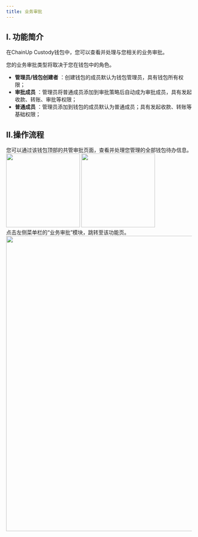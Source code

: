 ```yaml
---
title: 业务审批
---
```


## I. 功能简介

在ChainUp Custody钱包中，您可以查看并处理与您相关的业务审批。

您的业务审批类型将取决于您在钱包中的角色。
- **管理员/钱包创建者** ：创建钱包的成员默认为钱包管理员，具有钱包所有权限；
- **审批成员** ：管理员将普通成员添加到审批策略后自动成为审批成员，具有发起收款、转账、审批等权限；
- **普通成员** ：管理员添加到钱包的成员默认为普通成员；具有发起收款、转账等基础权限；


## II.操作流程

<Steps>
<Step title="在APP中查看待办审批">
您可以通过该钱包顶部的共管审批页面，查看并处理您管理的全部钱包待办信息。
<div className="w-full flex items-center justify-center">
<CardGroup cols={2}>
    <img src="/images/custody-guide/transfer8cn.png" width="200"/>
    <img src="/images/custody-guide/transfer9cn.png" width="200"/>
</CardGroup>
</div>
</Step>

<Step title="在PC 端中查看待办审批">
点击左侧菜单栏的“业务审批”模块，跳转至该功能页。

<div className="w-full flex items-center justify-center">
    <img src="/images/custody-guide/transfer7cn.png" width="800"/>
</div>

</Step>
</Steps>


